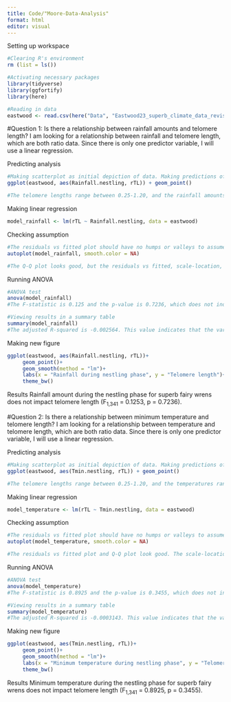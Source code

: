 ```yaml
---
title: Code/"Moore-Data-Analysis"
format: html
editor: visual
---
```

Setting up workspace
```r
#Clearing R's environment
rm (list = ls())
```

```r
#Activating necessary packages
library(tidyverse)
library(ggfortify)
library(here)
```

```r
#Reading in data
eastwood <- read.csv(here("Data", "Eastwood23_superb_climate_data_revised.csv"))
```

#Question 1: Is there a relationship between rainfall amounts and telomere length?
I am looking for a relationship between rainfall and telomere length, which are both ratio data. Since there is only one predictor variable, I will use a linear regression. 

Predicting analysis
```r
#Making scatterplot as initial depiction of data. Making predictions off of this scatterplot can allow me to determine if there are any mistakes when I do my analysis. The summary statistics in the analysis should be similar to the ones estimated from the scatterplot.
ggplot(eastwood, aes(Rainfall.nestling, rTL)) + geom_point()

#The telomere lengths range between 0.25-1.20, and the rainfall amounts range between 0-95. The slope should be about (1.2-.25)/(95-0) = 0.01. The y-intercept appears to be around 0.25. Because of this low slope, I do not expect there to be a significant relationship between telomere length and rainfall amounts. Also, there does not appear to be a relationship based just upon a visual evaluation of the graph.
```

Making linear regression
```r
model_rainfall <- lm(rTL ~ Rainfall.nestling, data = eastwood)
```

Checking assumption
```r
#The residuals vs fitted plot should have no humps or valleys to assume that a linear model is appropriate for this data. In the Q-Q plot, the data should be linear to assume that the data is normally distributed. In the scale-location plot, there should be no pattern of points, so the line should be straight, to assume that there is constant variance. The residuals vs leverage plot detects points that have too much influence on the data set, such as outliers. 
autoplot(model_rainfall, smooth.color = NA)

#The Q-Q plot looks good, but the residuals vs fitted, scale-location, and residuals vs leverage plots are not as linear as they should be. There are 4 points that might be skewing this data, but the reason that I did not remove them before was because these outliers did not show up on a boxplot in my data exploration stage (seperate file). I will continue with my analysis as if the data fits the model assumptions, but later, should I remove these?
```

Running ANOVA
```r
#ANOVA test
anova(model_rainfall)
#The F-statistic is 0.125 and the p-value is 0.7236, which does not indicate a significant relationship between rainfall amount and telomere length. The degrees of freedom + residuals + 1 should add up to the number of rows, which is the case because 1 + 341 + 1 = 343. 

#Viewing results in a summary table
summary(model_rainfall)
#The adjusted R-squared is -0.002564. This value indicates that the variation in telomere length is not highly associated with rainfall amounts. 
```

Making new figure
```r
ggplot(eastwood, aes(Rainfall.nestling, rTL))+
     geom_point()+
     geom_smooth(method = "lm")+
     labs(x = "Rainfall during nestling phase", y = "Telomere length")+
     theme_bw()
```

Results
Rainfall amount during the nestling phase for superb fairy wrens does not impact telomere length (F~1,341~ = 0.1253, p = 0.7236).


#Question 2: Is there a relationship between minimum temperature and telomere length?
I am looking for a relationship between temperature and telomere length, which are both ratio data. Since there is only one predictor variable, I will use a linear regression. 

Predicting analysis
```r
#Making scatterplot as initial depiction of data. Making predictions off of this scatterplot can allow me to determine if there are any mistakes when I do my analysis. The summary statistics in the analysis should be similar to the ones estimated from the scatterplot.
ggplot(eastwood, aes(Tmin.nestling, rTL)) + geom_point()

#The telomere lengths range between 0.25-1.20, and the temperatures range between 4-18. The slope should be about (1.2-.25)/(18-4) = 0.07. The y-intercept appears to be around the origin. Because of this low slope, I do not expect there to be a significant relationship between telomere length and minimum temperature. Also, there does not appear to be a relationship based just upon a visual evaluation of the graph.
```

Making linear regression
```r
model_temperature <- lm(rTL ~ Tmin.nestling, data = eastwood)
```

Checking assumption
```r
#The residuals vs fitted plot should have no humps or valleys to assume that a linear model is appropriate for this data. In the Q-Q plot, the data should be linear to assume that the data is normally distributed. In the scale-location plot, there should be no pattern of points, so the line should be straight, to assume that there is constant variance. The residuals vs leverage plot detects points that have too much influence on the data set, such as outliers. 
autoplot(model_temperature, smooth.color = NA)

#The residuals vs fitted plot and Q-Q plot look good. The scale-location and residuals vs leverage plots both have a slight positive slope, but they appear mild enough for the data to still fit the assumptions of this model.
```

Running ANOVA
```r
#ANOVA test
anova(model_temperature)
#The F-statistic is 0.8925 and the p-value is 0.3455, which does not indicate a significant relationship between minimum temperature and telomere length. The degrees of freedom + residuals + 1 should add up to the number of rows, which is the case because 1 + 341 + 1 = 343. 

#Viewing results in a summary table
summary(model_temperature)
#The adjusted R-squared is -0.0003143. This value indicates that the variation in telomere length is not highly associated with temperature. 
```

Making new figure
```r
ggplot(eastwood, aes(Tmin.nestling, rTL))+
     geom_point()+
     geom_smooth(method = "lm")+
     labs(x = "Minimum temperature during nestling phase", y = "Telomere length")+
     theme_bw()
```

Results
Minimum temperature during the nestling phase for superb fairy wrens does not impact telomere length (F~1,341~ = 0.8925, p = 0.3455).
